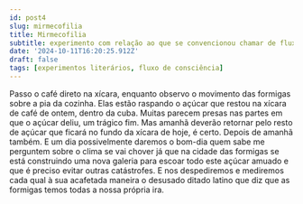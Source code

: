 ```yaml
---
id: post4
slug: mirmecofilia
title: Mirmecofilia
subtitle: experimento com relação ao que se convencionou chamar de fluxo de consciência
date: '2024-10-11T16:20:25.912Z'
draft: false
tags: [experimentos literários, fluxo de consciência]
---
```


Passo o café direto na xícara, enquanto observo o movimento das formigas sobre a pia da cozinha.
Elas estão raspando o açúcar que restou na xícara de café de ontem, dentro da cuba. Muitas parecem
presas nas partes em que o açúcar deliu, um trágico fim. Mas amanhã deverão retornar pelo
resto de açúcar que ficará no fundo da xícara de hoje, é certo. Depois de amanhã também. 
E um dia possivelmente daremos o bom-dia quem sabe me perguntem sobre o clima se vai chover 
já que na cidade das formigas se está construindo uma nova galeria para escoar todo este 
açúcar amuado e que é preciso evitar outras catástrofes. E nos despediremos e mediremos cada 
qual à sua acafetada maneira o desusado ditado latino que diz que as formigas temos todas
a nossa própria ira.

